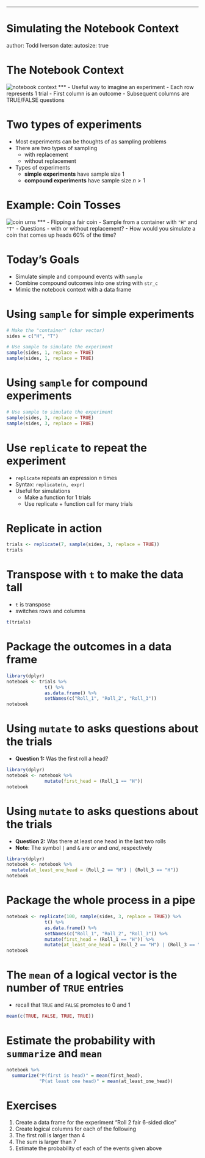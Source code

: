 ---
Simulating the Notebook Context
========================================================
author: Todd Iverson
date: 
autosize: true

The Notebook Context
========================================================
![notebook context](notebook_context.png)
***
- Useful way to imagine an experiment
- Each row represents 1 trial
- First column is an outcome
- Subsequent columns are TRUE/FALSE questions

Two types of experiments
========================================================

- Most experiments can be thoughts of as sampling problems
- There are two types of sampling
  - with replacement
  - without replacement 
- Types of experiments
  - **simple experiments** have sample size 1
  - **compound experiments** have sample size $n > 1$

Example: Coin Tosses
========================================================
![coin urns](coin_sampling.png)
***
- Flipping a fair coin
- Sample from a container with `"H"` and `"T"`
- Questions
  - with or without replacement?
  - How would you simulate a coin that comes up heads 60% of the time?


Today's Goals
========================================================

- Simulate simple and compound events with `sample`
- Combine compound outcomes into one string with `str_c`
- Mimic the notebook context with a data frame

Using `sample` for simple experiments
========================================================

```r
# Make the "container" (char vector)
sides = c("H", "T")
```
```r
# Use sample to simulate the experiment
sample(sides, 1, replace = TRUE)
sample(sides, 1, replace = TRUE)
```

Using `sample` for compound experiments
========================================================

```r
# Use sample to simulate the experiment
sample(sides, 3, replace = TRUE)
sample(sides, 3, replace = TRUE)
```

<!-- Combine the outcomes into one string with `str_c` -->
<!-- ======================================================== -->
<!-- - Converting 1 string is useful -->
<!--   - Use string functions with `mutate` -->
<!--   - Much easier to answer questions -->

<!-- Example -->
<!-- ======================================================== -->
<!-- left: 40% -->
<!-- ```{r} -->
<!-- library(stringr) -->
<!-- str_c(c("A", "b", "C"), collapse = ",") -->
<!-- ``` -->
<!-- ```{r} -->
<!-- sides %>% sample(3, replace = TRUE) %>% str_c(collapse = "") -->
<!-- str_c(sample(sides, 3, replace = TRUE), collapse = "") -->
<!-- ``` -->

<!-- Package this as a function - Step 1 -->
<!-- ======================================================== -->

<!-- ```{r} -->
<!-- space <- sides -->
<!-- n <- 3 -->
<!-- replace <- TRUE -->
<!-- space %>%  -->
<!--   sample(n, replace = replace) %>%  -->
<!--   str_c(collapse = "") -->
<!-- ``` -->

<!-- - Change values to variables -->
<!-- - Make the names generic -->

<!-- Package this as a function - Step 2 -->
<!-- ======================================================== -->

<!-- ```{r} -->
<!-- outcomes <- function(space, n, replace = TRUE) { -->
<!--   space %>%  -->
<!--     sample(n, replace = replace) %>%  -->
<!--     str_c(collapse = "") -->
<!-- } -->
<!-- outcomes(sides, 3) -->
<!-- ``` -->

<!-- - Wrap in a function -->
<!-- - Execute with a function call -->

Use `replicate` to repeat the experiment
========================================================

- `replicate` repeats an expression $n$ times
- Syntax: `replicate(n, expr)`
- Useful for simulations
  - Make a function for 1 trials
  - Use replicate + function call for many trials
  
Replicate in action
========================================================

```r
trials <- replicate(7, sample(sides, 3, replace = TRUE))
trials
```

Transpose with `t` to make the data tall
========================================================

- `t` is transpose
- switches rows and columns

```r
t(trials)
```

Package the outcomes in a data frame
========================================================

```r
library(dplyr)
notebook <- trials %>% 
              t() %>% 
              as.data.frame() %>% 
              setNames(c("Roll_1", "Roll_2", "Roll_3"))
notebook
```

Using `mutate` to asks questions about the trials
========================================================
- **Question 1:** Was the first roll a head?

```r
library(dplyr)
notebook <- notebook %>% 
              mutate(first_head = (Roll_1 == "H"))
notebook
```

Using `mutate` to asks questions about the trials
========================================================
- **Question 2:** Was there at least one head in the last two rolls
- **Note:** The symbol `|` and `&` are *or* and *and*, respectively

```r
library(dplyr)
notebook <- notebook %>% 
  mutate(at_least_one_head = (Roll_2 == "H") | (Roll_3 == "H"))
notebook
```

Package the whole process in a pipe
========================================================

```r
notebook <- replicate(100, sample(sides, 3, replace = TRUE)) %>%
              t() %>%
              as.data.frame() %>%
              setNames(c("Roll_1", "Roll_2", "Roll_3")) %>%
              mutate(first_head = (Roll_1 == "H")) %>%
              mutate(at_least_one_head = (Roll_2 == "H") | (Roll_3 == "H"))
notebook
```

The `mean` of a logical vector is the number of `TRUE` entries
========================================================

- recall that `TRUE` and `FALSE` promotes to 0 and 1

```r
mean(c(TRUE, FALSE, TRUE, TRUE))
```

Estimate the probability with `summarize` and `mean`
========================================================

```r
notebook %>%
  summarize("P(first is head)" = mean(first_head), 
            "P(at least one head)" = mean(at_least_one_head))
```

Exercises
========================================================
  
1. Create a data frame for the experiment "Roll 2 fair 6-sided dice"
2. Create logical columns for each of the following
  1. The first roll is larger than 4
  2. The sum is larger than 7
3. Estimate the probability of each of the events given above
  

